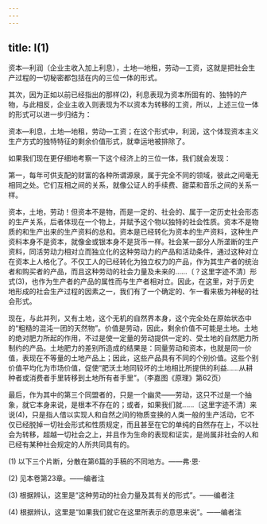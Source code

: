 ```yaml
---
---
---
```

title: Ⅰ(1)
---




资本—利润（企业主收入加上利息），土地—地租，劳动—工资，这就是把社会生产过程的一切秘密都包括在内的三位一体的形式。

其次，因为正如以前已经指出的那样(2)，利息表现为资本所固有的、独特的产物，与此相反，企业主收入则表现为不以资本为转移的工资，所以，上述三位一体的形式可以进一步归结为：

资本—利息，土地—地租，劳动—工资；在这个形式中，利润，这个体现资本主义生产方式的独特特征的剩余价值形式，就幸运地被排除了。

如果我们现在更仔细地考察一下这个经济上的三位一体，我们就会发现：

第一，每年可供支配的财富的各种所谓源泉，属于完全不同的领域，彼此之间毫无相同之处。它们互相之间的关系，就像公证人的手续费、甜菜和音乐之间的关系一样。

资本，土地，劳动！但资本不是物，而是一定的、社会的、属于一定历史社会形态的生产关系，后者体现在一个物上，并赋予这个物以独特的社会性质。资本不是物质的和生产出来的生产资料的总和。资本是已经转化为资本的生产资料，这种生产资料本身不是资本，就像金或银本身不是货币一样。社会某一部分人所垄断的生产资料，同活劳动力相对立而独立化的这种劳动力的产品和活动条件，通过这种对立在资本上人格化了。不仅工人的已经转化为独立权力的产品，作为其生产者的统治者和购买者的产品，而且这种劳动的社会力量及未来的……〔？这里字迹不清〕形式(3)，也作为生产者的产品的属性而与生产者相对立。因此，在这里，对于历史地形成的社会生产过程的因素之一，我们有了一个确定的、乍一看来极为神秘的社会形式。

现在，与此并列，又有土地，这个无机的自然界本身，这个完全处在原始状态中的“粗糙的混沌一团的天然物”。价值是劳动，因此，剩余价值不可能是土地。土地的绝对肥力所起的作用，不过是使一定量的劳动提供一定的、受土地的自然肥力所制约的产品。土地肥力的差别所造成的结果是：同量劳动和资本，也就是同一价值，表现在不等量的土地产品上；因此，这些产品具有不同的个别价值。这些个别价值平均化为市场价值，促使“肥沃土地同较坏的土地相比所提供的利益……从耕种者或消费者手里转移到土地所有者手里”。（李嘉图《原理》第62页）

最后，作为其中的第三个同盟者的，只是一个幽灵——劳动，这只不过是一个抽象，就它本身来说，是根本不存在的；或者，如果我们就……〔这里字迹不清〕来说(4)，只是指人借以实现人和自然之间的物质变换的人类一般的生产活动，它不仅已经脱掉一切社会形式和性质规定，而且甚至在它的单纯的自然存在上，不以社会为转移，超越一切社会之上，并且作为生命的表现和证实，是尚属非社会的人和已经有某种社会规定的人所共同具有的。

(1) 以下三个片断，分散在第6篇的手稿的不同地方。——弗·恩·

(2) 见本卷第23章。——编者注

(3) 根据辨认，这里是“这种劳动的社会力量及其有关的形式”。——编者注

(4) 根据辨认，这里是“如果我们就它在这里所表示的意思来说”。——编者注